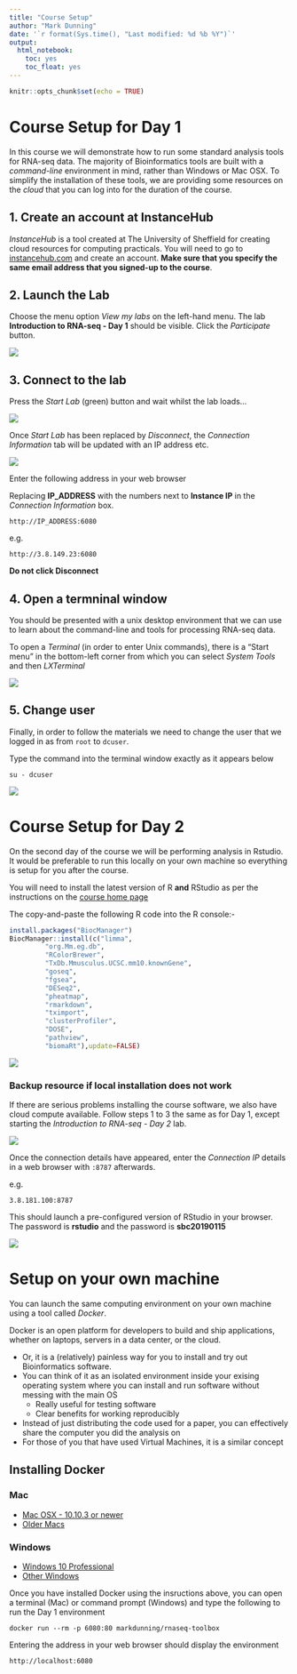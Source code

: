 ```yaml
---
title: "Course Setup"
author: "Mark Dunning"
date: '`r format(Sys.time(), "Last modified: %d %b %Y")`'
output:
  html_notebook:
    toc: yes
    toc_float: yes
---
```


```r
knitr::opts_chunk$set(echo = TRUE)
```

# Course Setup for Day 1

In this course we will demonstrate how to run some standard analysis tools for RNA-seq data. The majority of Bioinformatics tools are built with a *command-line* environment in mind, rather than Windows or Mac OSX. To simplify the installation of these tools, we are providing some resources on the *cloud* that you can log into for the duration of the course. 

## 1. Create an account at InstanceHub

*InstanceHub* is a tool created at The University of Sheffield for creating cloud resources for computing practicals. You will need to go to [instancehub.com](instancehub.com) and create an account. **Make sure that you specify the same email address that you signed-up to the course**.


## 2. Launch the Lab 

Choose the menu option *View my labs* on the left-hand menu. The lab **Introduction to RNA-seq - Day 1** should be visible. Click the *Participate* button.

![](images/instance-hub1.png)

## 3. Connect to the lab

Press the *Start Lab* (green) button and wait whilst the lab loads...

![](images/instance-hub2.png)

Once *Start Lab* has been replaced by *Disconnect*, the *Connection Information* tab will be updated with an IP address etc.

![](images/instance-hub3.png)

Enter the following address in your web browser 

Replacing **IP_ADDRESS** with the numbers next to **Instance IP** in the *Connection Information* box.

```
http://IP_ADDRESS:6080
```

e.g. 

```
http://3.8.149.23:6080
```

**Do not click Disconnect**

## 4. Open a termninal window

You should be presented with a unix desktop environment that we can use to learn about the command-line and tools for processing RNA-seq data.

To open a *Terminal* (in order to enter Unix commands), there is a "Start menu" in the bottom-left corner from which you can select *System Tools* and then *LXTerminal*

![](images/terminal-launch.png)

## 5. Change user

Finally, in order to follow the materials we need to change the user that we logged in as from `root` to `dcuser`.

Type the command into the terminal window exactly as it appears below

```
su - dcuser
```

![](images/change-user.png)

# Course Setup for Day 2

On the second day of the course we will be performing analysis in Rstudio. It would be preferable to run this locally on your own machine so everything is setup for you after the course.

You will need to install the latest version of R **and** RStudio as per the instructions on the [course home page](http://sbc.shef.ac.uk/training/rna-seq-in-r-2019-01-14/#software-installation)

The copy-and-paste the following R code into the R console:-

```r
install.packages("BiocManager")
BiocManager::install(c("limma", 
         "org.Mm.eg.db", 
         "RColorBrewer", 
         "TxDb.Mmusculus.UCSC.mm10.knownGene",
         "goseq",
         "fgsea",
         "DESeq2",
         "pheatmap",
         "rmarkdown",
         "tximport",
         "clusterProfiler",
         "DOSE",
         "pathview",
         "biomaRt"),update=FALSE)

```

![](images/install-pkgs.png)

### Backup resource if local installation does not work

If there are serious problems installing the course software, we also have cloud compute available. Follow steps 1 to 3 the same as for Day 1, except starting the *Introduction to RNA-seq - Day 2* lab. 

![](images/day2-lab.png)

Once the connection details have appeared, enter the *Connection IP* details in a web browser with `:8787` afterwards.


e.g. 

```
3.8.181.100:8787
```

This should launch a pre-configured version of RStudio in your browser. The password is **rstudio** and the password is **sbc20190115**


![](images/rstudio-browser.png)

# Setup on your own machine

You can launch the same computing environment on your own machine using a tool called *Docker*.

Docker is an open platform for developers to build and ship applications, whether on laptops, servers in a data center, or the cloud.

- Or, it is a (relatively) painless way for you to install and try out Bioinformatics software.
- You can think of it as an isolated environment inside your exising operating system where you can install and run software without messing with the main OS
    + Really useful for testing software
    + Clear benefits for working reproducibly
- Instead of just distributing the code used for a paper, you can effectively share the computer you did the analysis on
- For those of you that have used Virtual Machines, it is a similar concept


## Installing Docker


### Mac

- [Mac OSX - 10.10.3 or newer](https://www.docker.com/docker-mac)
- [Older Macs](https://download.docker.com/mac/stable/DockerToolbox.pkg)

### Windows

- [Windows 10 Professional](https://www.docker.com/docker-windows)
- [Other Windows](https://download.docker.com/win/stable/DockerToolbox.exe)

Once you have installed Docker using the insructions above, you can open a terminal (Mac) or command prompt (Windows) and type the following to run the Day 1 environment

```
docker run --rm -p 6080:80 markdunning/rnaseq-toolbox
```

Entering the address in your web browser should display the environment

```
http://localhost:6080
```

